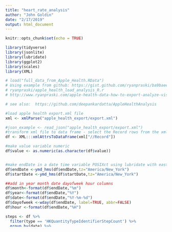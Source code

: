 ```yaml
---
title: "heart_rate_analysis"
author: "John Goldin"
date: "2/17/2019"
output: html_document
---
```


```r
knitr::opts_chunk$set(echo = TRUE)
```


```r
library(tidyverse)
library(jsonlite)
library(lubridate)
library(ggplot2)
library(scales)
library(XML)
```

```r
# load("full_data_from_Apple_Health.RData")
# Using example from github: https://gist.github.com/ryanpraski/ba9baee2583cfb1af88ca4ec62311a3d
# ryanpraski/apple_health_load_analysis_R.r
# http://www.ryanpraski.com/apple-health-data-how-to-export-analyze-visualize-guide/

# see also:  https://github.com/deepankardatta/AppleHealthAnalysis

#load apple health export.xml file
xml <- xmlParse("apple_health_export/export.xml")

#json_example <- read_json("apple_health_export/export.xml")
#transform xml file to data frame - select the Record rows from the xml file
df <- XML:::xmlAttrsToDataFrame(xml["//Record"])

#make value variable numeric
df$value <- as.numeric(as.character(df$value))


#make endDate in a date time variable POSIXct using lubridate with eastern time zone
df$endDate <-ymd_hms(df$endDate,tz="America/New_York")
df$startDate <-ymd_hms(df$startDate,tz="America/New_York")

##add in year month date dayofweek hour columns
df$month<-format(df$endDate,"%m")
df$year<-format(df$endDate,"%Y")
df$date<-format(df$endDate,"%Y-%m-%d")
df$dayofweek <-wday(df$endDate, label=TRUE, abbr=FALSE)
df$hour <-format(df$endDate,"%H")

steps <- df %>%
  filter(type == 'HKQuantityTypeIdentifierStepCount') %>%
  group_by(date) %>% 
  mutate(steps = as.numeric(as.character(value))) %>%
  summarise(steps = sum(steps))
distance <- df %>%
  filter(type == 'HKQuantityTypeIdentifierDistanceWalkingRunning') %>%
  group_by(date) %>% 
  mutate(distance = as.numeric(as.character(value))) %>%
  summarise(distance = sum(distance))
#filter(steps, month(date) == 5, year(date) == 2016) %>% print(n=1000)

```
```r
plot_day <- function(adf, adate, events = FALSE, hour_min = NULL, hour_max = NULL) {
  print(hour_max)
  adf <- adf %>% filter(type %in% c("HKQuantityTypeIdentifierHeartRate", "HeartRate"), date %in% adate) %>%
    arrange(start_date)
  if (!is.null(hour_max)) adf <- adf %>% filter(hour(start_date) <= hour_max)
  if (!is.null(hour_min)) adf <- adf %>% filter(hour(start_date) >= hour_min)
  p <- ggplot(data = adf, aes(x = start_date, y = value))
  if (events) {
    base <- adf$start_date[10]
    left_house <- base
    hour(left_house) <- 5
    minute(left_house) <- 55
    arrived <- base
    hour(arrived) <- 6
    minute(arrived) <- 3
    p <- p + geom_vline(xintercept = left_house, colour = "yellow") +
      geom_vline(xintercept = arrived, colour = "yellow")
  }
  p <- p + geom_point(size = 0.3) +
    xlab("Time (Hour)") + ylab("Pulse (Apple Watch)") +
    scale_x_datetime(date_labels = "%H", breaks = date_breaks("1 hour"),
                     minor_breaks = date_breaks("10 min")) + 
    facet_wrap(~ date, ncol = 1, scales = "free_x")
}
```


https://www.cnn.com/2019/03/16/health/apple-watch-heart-rate-arrhythmia-afib-study/index.html
https://www.ncbi.nlm.nih.gov/pmc/articles/PMC6111985/

```r
p <- plot_day(health_df, c(ymd("2020-10-25")), events = TRUE, hour_min = 8, hour_max = 15)

days_events <- tribble(
  ~x, ~lab, 
  as_datetime("2020-10-25 12:30:00"), "ECG",
  as_datetime("2020-10-25 13:47:00"), "ECG"
)
ynhh <- tribble(
  ~x, ~lab,
  as_datetime("2020-10-25 14:04:00"),
  "arrive at ER"
)
p <- p  + geom_segment(data = days_events, aes(x = x, xend = x, y = 154, yend = 159.3), colour = "orange", arrow = arrow(angle = 20, ends = "first", length = unit(0.03, "npc"))) + 
  geom_text(data = days_events, aes(x = x, y = 155, label = lab), hjust = 0.5, color = "orange", nudge_y = 5, size = 2) +
    geom_segment(data = ynhh, aes(x = x, xend = x, y = 154, yend = 159.3), colour = "blue", arrow = arrow(angle = 20, ends = "first", length = unit(0.03, "npc"))) +
  geom_text(data = ynhh, aes(x = x, y = 155, label = lab), hjust = 0, color = "blue", nudge_y = 5, size = 3) +
  annotate("label", y = 130, x = as_datetime("2020-10-25 11:11:00"),
           xmin =  as_datetime("2020-10-25 10:41:00"), xmax = as_datetime("2020-10-25 11:50:00"),
           label = "walk in Westwoods", size = 3)
ggsave("pdfs/ER visit John Goldin 10-25-2020.pdf", width = 6.5, height = 4.5 )

ptoday <- plot_day(health_df, c(today()), events = TRUE, hour_min = 8, hour_max = 15)


# health_df %>% filter(as_date(start_date) ==  ymd("2019-02-16")) %>% arrange(start_date) %>% View()
```



```r
plot_day(health_df, ymd("2019-02-15"), events = TRUE, hour_min = 1, hour_max = 2) %>% print()

# health_df %>% filter(as_date(start_date) ==  ymd("2019-02-16")) %>% arrange(start_date) %>% View()
```


```r
plot_day(health_df, ymd("2020-10-25"),  hour_min = 8, hour_max = 15) %>% print()
plot_day(health_df, ymd("2020-11-01"),  hour_min = 6, hour_max = 12) %>% print()


# health_df %>% filter(as_date(start_date) ==  ymd("2019-02-16")) %>% arrange(start_date) %>% View()
```



```r
df <- df  %>% filter(type == "HKQuantityTypeIdentifierHeartRate", start_date >= ymd("2017-10-01")) 
above145 <- df %>% filter(type == "HKQuantityTypeIdentifierHeartRate", value >= 145 ) %>%
  arrange(start_date) %>%
  select(start_date, value, dayofweek, hour, date, type, year)
table(above145$date)
plot_day(df, "2019-02-02") %>% print()

above145_night <- df %>% filter(type == "HKQuantityTypeIdentifierHeartRate", value >= 145,
                                (as.numeric(hour) <= 6) | (as.numeric(hour) >= 23)) %>%
                                # (hour <= 6) ) %>%
  arrange(start_date) %>%
  select(start_date, value, dayofweek, hour, date, type, year)
# This gives us four dates, one of which is 2/15/2019.
```


```r
p15th <- plot_day(df, "2019-02-15", hour_min = 0, hour_max = 24)

weird_dates <- c("2018-08-24", "2018-08-26", "2018-03-27", "2018-06-13")
weird_plot <- plot_day(df, weird_dates, hour_min = 0, hour_max = 24)
strenuous <- plot_day(df, c("2018-03-24", "2018-06-12", "2018-04-13", "2018-04-08"), hour_min = 0, hour_max = 24)
```


```r
vhr <- df %>% filter(type == "HKQuantityTypeIdentifierHeartRateVariabilitySDNN")
```
Where xx is heart rate only:
xx %>% filter(value >= 160) %>% select(major_version, startDate, local_start, value, workoutActivityType) %>% View()

Two readings of 162 on 3/13/2021. 19:27:06 and 19:27:08
two EKGs on 3/13 at 7:26 and 7:28, heart rate 74 and 63
Looking at the plot_day graph, frequent readings from 16:00:00 onward
and the 162 readings are total outliers (from abouit 78).
From EKG looks like I was doing EKG about that time so may have been
physically fiddling with the watch.

plot_day(health_df, ymd("2021-03-13")) %>% print()
plot_day(health_df, ymd("2020-06-21")) %>% print()
plot_day(health_df, ymd("2020-04-15")) %>% print()
plot_day(health_df, ymd("2020-04-17")) %>% print()
plot_day(health_df, ymd("2020-03-26")) %>% print()
plot_day(health_df, ymd("2019-04-01")) %>% print()
plot_day(health_df, ymd("2018-12-18"), hour_min = 11, hour_max = 17) %>% print()
plot_day(health_df, ymd("2018-12-16"), hour_min = 11, hour_max = 17) %>% print()
plot_day(health_df, ymd("2018-12-18"), hour_min = 11, hour_max = 17) %>% print()
plot_day(health_df, ymd("2020-10-25"), hour_min = 11, hour_max = 17) %>% print()
plot_day(health_df, ymd("2020-11-14")) %>% print() # 172

plot_day(health_df, ymd("2018-04-12")) %>% print()


Can we look for outliers? 

Look only at rows that are not in Worout. Remember that
for data earlier than 90 days there is not much 
opportunity to be an outlier. For recent data,
workouts swamp the count.

```r
hr <- health_df %>% 
  filter(str_detect(sourceName, "Watch"), type == "HeartRate", is.na(workoutActivityType))
outliers <- hr %>% 
  mutate(prior = lag(value) / value,
    outlier_type = case_when(
      (lag(value) < 0.6*value) & (lead(value) < 0.6*value) ~ "high",
      (lead(value) > 1.4*value) | (lag(value) > 1.4*value) ~ "low",
      TRUE ~ "none"))
out_table_low <- outliers %>% 
  filter(outlier_type != "high") %>% 
  tabyl(outlier_type, major_version)
out_table_low %>% chisq.test(tabyl_results = TRUE)




View(outliers %>% select(local_start, local_end, prior, value,  sourceVersion, timezone, major_version))

xx <- hr %>% 
  mutate(outlier = case_when(
    value < 40 ~ "<= 39",
    value >= 160 ~ ">= 160",
    value >= 150 ~ "150-159",
    TRUE ~ "common"
  ))

xx %>% filter(value >= 160) %>% select(major_version, local_start, local_end, value, workoutActivityType) %>% View()

hr %>% filter(value > 150, major_version == "7") %>% View()

hr %>% filter(value > 120, Period == "Sleep") %>% View()
```

